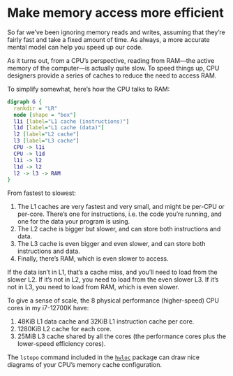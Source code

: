 # Make memory access more efficient

So far we've been ignoring memory reads and writes, assuming that they're fairly fast and take a fixed amount of time.
As always, a more accurate mental model can help you speed up our code.

As it turns out, from a CPU's perspective, reading from RAM—the active memory of the computer—is actually quite slow.
To speed things up, CPU designers provide a series of caches to reduce the need to access RAM.

To simplify somewhat, here's how the CPU talks to RAM:

```dot
digraph G {
  rankdir = "LR"
  node [shape = "box"]
  l1i [label="L1 cache (instructions)"]
  l1d [label="L1 cache (data)"]
  l2 [label="L2 cache"]
  l3 [label="L3 cache"]
  CPU -> l1i
  CPU -> l1d
  l1i -> l2
  l1d -> l2
  l2 -> l3 -> RAM
}
```

From fastest to slowest:

1. The L1 caches are very fastest and very small, and might be per-CPU or per-core.
   There's one for instructions, i.e. the code you're running, and one for the data your program is using.
2. The L2 cache is bigger but slower, and can store both instructions and data.
3. The L3 cache is even bigger and even slower, and can store both instructions and data.
4. Finally, there's RAM, which is even slower to access.

If the data isn't in L1, that's a cache miss, and you'll need to load from the slower L2.
If it's not in L2, you need to load from the even slower L3.
If it's not in L3, you need to load from RAM, which is even slower.

To give a sense of scale, the 8 physical performance (higher-speed) CPU cores in my i7-12700K have:

1. 48KiB L1 data cache and 32KiB L1 instruction cache per core.
2. 1280KiB L2 cache for each core.
3. 25MiB L3 cache shared by all the cores (the performance cores plus the lower-speed efficiency cores).

::: {.callout-note}
The `lstopo` command included in the [`hwloc`](https://www.open-mpi.org/projects/hwloc/) package can draw nice diagrams of your CPU's memory cache configuration.
:::
